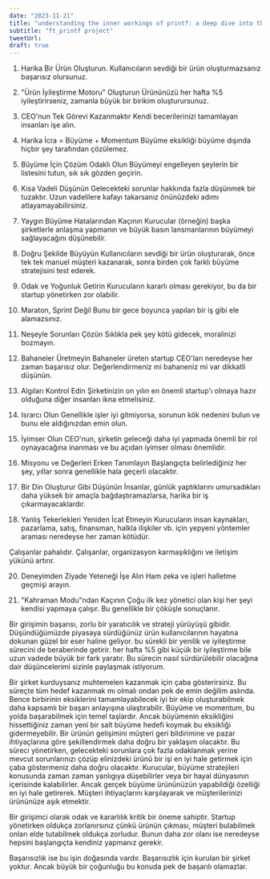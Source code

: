 ```yaml
---
date: "2023-11-21"
title: "understanding the inner workings of printf: a deep dive into the ft_printf project"
subtitle: "ft_printf project"
tweetUrl:
draft: true
---
```


1. Harika Bir Ürün Oluşturun.
Kullanıcıların sevdiği bir ürün oluşturmazsanız başarısız olursunuz.

2. "Ürün İyileştirme Motoru" Oluşturun
Ürününüzü her hafta %5 iyileştirirseniz, zamanla büyük bir birikim oluşturursunuz.

3. CEO'nun Tek Görevi Kazanmaktır
Kendi becerilerinizi tamamlayan insanları işe alın.

4. Harika İcra = Büyüme + Momentum
Büyüme eksikliği büyüme dışında hiçbir şey tarafından çözülemez.


5. Büyüme İçin Çözüm Odaklı Olun
Büyümeyi engelleyen şeylerin bir listesini tutun, sık sık gözden geçirin.

6. Kısa Vadeli Düşünün
Gelecekteki sorunlar hakkında fazla düşünmek bir tuzaktır. Uzun vadelilere kafayı takarsanız önünüzdeki adımı atlayamayabilirsiniz.

7. Yaygın Büyüme Hatalarından Kaçının
Kurucular (örneğin) başka şirketlerle anlaşma yapmanın ve büyük basın lansmanlarının büyümeyi sağlayacağını düşünebilir.

8. Doğru Şekilde Büyüyün
Kullanıcıların sevdiği bir ürün oluşturarak, önce tek tek manuel müşteri kazanarak, sonra birden çok farklı büyüme stratejisini test ederek.

9. Odak ve Yoğunluk Getirin
Kurucuların kararlı olması gerekiyor, bu da bir startup yönetirken zor olabilir.

10. Maraton, Sprint Değil
Bunu bir gece boyunca yapılan bir iş gibi ele alamazsınız.

11. Neşeyle Sorunları Çözün
Sıklıkla pek şey kötü gidecek, moralinizi bozmayın.

12. Bahaneler Üretmeyin
Bahaneler üreten startup CEO'ları neredeyse her zaman başarısız olur. Değerlendirmeniz mi bahaneniz mi var dikkatli düşünün.

13. Algıları Kontrol Edin
Şirketinizin on yılın en önemli startup'ı olmaya hazır olduğuna diğer insanları ikna etmelisiniz.

14. Israrcı Olun
Genellikle işler iyi gitmiyorsa, sorunun kök nedenini bulun ve bunu ele aldığınızdan emin olun.

15. İyimser Olun
CEO'nun, şirketin geleceği daha iyi yapmada önemli bir rol oynayacağına inanması ve bu açıdan iyimser olması önemlidir.

16. Misyonu ve Değerleri Erken Tanımlayın
Başlangıçta belirlediğiniz her şey, yıllar sonra genellikle hala geçerli olacaktır.

17. Bir Din Oluşturur Gibi Düşünün
İnsanlar, günlük yaptıklarını umursadıkları daha yüksek bir amaçla bağdaştıramazlarsa, harika bir iş çıkarmayacaklardır.

18. Yanlış Tekerlekleri Yeniden İcat Etmeyin
Kurucuların insan kaynakları, pazarlama, satış, finansman, halkla ilişkiler vb. için yepyeni yöntemler araması neredeyse her zaman kötüdür.

Çalışanlar pahalıdır. Çalışanlar, organizasyon karmaşıklığını ve iletişim yükünü artırır.

20. Deneyimden Ziyade Yeteneği İşe Alın
Ham zeka ve işleri halletme geçmişi arayın.

21. "Kahraman Modu"ndan Kaçının
Çoğu ilk kez yönetici olan kişi her şeyi kendisi yapmaya çalışır. Bu genellikle bir çöküşle sonuçlanır.




Bir girişimin başarısı, zorlu bir yaratıcılık ve strateji yürüyüşü gibidir. Düşündüğümüzde piyasaya sürdüğünüz ürün
kullanıcılarının hayatına dokunan güzel bir eser haline geliyor.
bu sürekli bir yenilik ve iyileştirme sürecini de beraberinde getirir.
her hafta %5 gibi küçük bir iyileştirme bile uzun vadede büyük bir fark yaratır. Bu sürecin nasıl sürdürülebilir olacağına 
dair düşüncelerimi sizinle paylaşmak istiyorum.

Bir şirket kurduysanız muhtemelen kazanmak için çaba gösterirsiniz. Bu süreçte tüm hedef kazanmak mı olmalı ondan pek de emin değilim aslında. Bence birbirinin eksiklerini tamamlayabilecek iyi bir ekip oluşturabilmek daha kapsamlı bir başarı anlayışına ulaştırabilir.
Büyüme ve momentum, bu yolda başarabilmek için temel taşlardır. Ancak büyümenin eksikliğini hissettiğiniz zaman yeni bir salt büyüme hedefi koymak bu eksikliği gidermeyebilir. Bir ürünün gelişimini müşteri geri bildirimine ve pazar ihtiyaçlarına göre şekillendirmek daha doğru bir yaklaşım olacaktır.
Bu süreci yönetirken, gelecekteki sorunlara çok fazla odaklanmak yerine mevcut sorunlarınızı çözüp elinizdeki ürünü bir işi en iyi hale getirmek için çaba göstermeniz daha doğru olacaktır.
Kurucular, büyüme stratejileri konusunda zaman zaman yanlıgıya düşebilirler veya bir hayal dünyasının içerisinde kalabilirler. Ancak gerçek büyüme ürününüzün yapabildiği özelliği en iyi hale getirerek. Müşteri ihtiyaçlarını karşılayarak ve müşterilerinizi ürününüze aşık etmektir.


Bir girişimci olarak odak ve kararlılık kritik bir öneme sahiptir. Startup yönetirken oldukça zorlanırsınız çünkü ürünün çıkması, müşteri bulabilmek onları elde tutabilmek oldukça zorludur. Bunun daha zor olanı ise neredeyse hepsini başlangıçta kendiniz yapmanız gerekir.

Başarısızlık ise bu işin doğasında vardır. Başarısızlık için kurulan bir şirket yoktur. Ancak büyük bir çoğunluğu bu konuda pek de başarılı olamazlar.







